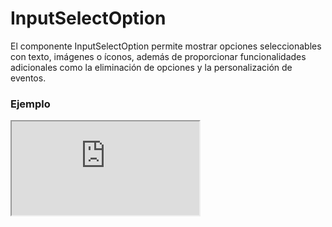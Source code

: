 
# InputSelectOption

El componente InputSelectOption permite mostrar opciones seleccionables con texto, imágenes o íconos, además de proporcionar funcionalidades adicionales como la eliminación de opciones y la personalización de eventos.

### Ejemplo

<Iframe src="https://fenextjs-component-storybook.vercel.app/iframe.html?args=&id=input-inputselectoption--index&viewMode=story" />

### Importacion

Para importar el componente InputSelectOption, se puede hacer desde fenextjs

```tsx copy
import { InputSelectOption } from "fenextjs";
```

### Parametros

| Parametro | Tipo | Requerido | Default | Descripcion |
| --------- | ---- | --------- | ------- | ----------- |
| id | string \| number | sí | undefined | ID de la opción, que puede ser un string o un número. |
| text | string | sí | undefined | Texto que se mostrará en la opción. |
| img | string | no | undefined | URL de la imagen que se mostrará en la opción, si es proporcionada. |
| imgComponent | ImgProps | no | undefined | Propiedades para personalizar el componente de imagen (Img). |
| icon | ReactNode | no | undefined | Icono que se mostrará junto al texto de la opción. |
| type | 'div' \| 'option' \| 'multiple' | no | 'div' | Define el tipo de opción que se renderiza: div, option, o multiple. |
| disabled | boolean | no | false | Indica si la opción está deshabilitada. |
| selected | boolean | no | false | Indica si la opción está seleccionada. |
| hidden | boolean | no | false | Indica si la opción está oculta. |
| onClick | (item: InputSelectOptionBaseProps) =\> void | no | undefined | Función que se ejecuta al hacer clic en la opción. |
| onDelete | (item: InputSelectOptionBaseProps) =\> void | no | undefined | Función que se ejecuta al eliminar la opción. |
| isBtn | boolean | no | false | Indica si la opción se debe comportar como un botón. |
| data | T | no | undefined | Datos personalizados asociados con la opción. |
| iconDelete | ReactNode | no | \<Trash /\> | Icono personalizado para la eliminación de la opción. |
| classNameOption | string | no | '' | Clase CSS para personalizar la opción. |
| classNameOptionImg | string | no | '' | Clase CSS para personalizar la imagen de la opción. |
| classNameOptionDelete | string | no | '' | Clase CSS para personalizar el botón de eliminar de la opción. |

### Storybook

Para ver el storybook del componente lo puede hacer con este [link](https://fenextjs-component-storybook.vercel.app/?path=/story/input-inputselectoption--index)

### Usos

- Opción básica

```tsx copy
<InputSelectOption id={1} text="Opción 1" />
```

- Opción con imagen

```tsx copy
<InputSelectOption id={2} text="Opción 2" img="/path/to/img.jpg" />
```

- Opción con acción personalizada

```tsx copy
<InputSelectOption id={3} text="Opción 3" onClick={(item) => console.log(item)} />
```

- Opción deshabilitada

```tsx copy
<InputSelectOption id={4} text="Opción 4" disabled={true} />
```

